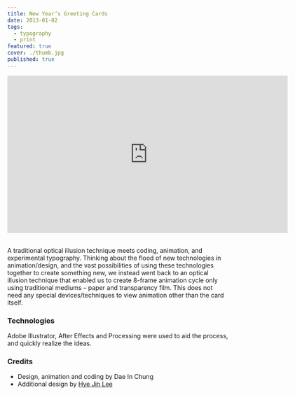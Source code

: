 ```yaml
---
title: New Year’s Greeting Cards
date: 2013-01-02
tags:
  - typography
  - print
featured: true
cover: ./thumb.jpg
published: true
---
```



<iframe
  title="vimeo-player"
  src="https://player.vimeo.com/video/57336062"
  width="640"
  height="360"
  frameborder="0"
  allowfullscreen
></iframe>

<Image alt="" src={img3} />
<Image alt="" src={img4} />
<Image alt="" src={img5} />
<Image alt="" src={img2} />
<Image alt="" src={img1} />

A traditional optical illusion technique meets coding, animation, and experimental typography.
Thinking about the flood of new technologies in animation/design, and the vast possibilities of using these technologies together to create something new, we instead went back to an optical illusion technique that enabled us to create 8-frame animation cycle only using traditional mediums – paper and transparency film. This does not need any special devices/techniques to view animation other than the card itself.

### Technologies

Adobe Illustrator, After Effects and Processing were used to aid the process, and quickly realize the ideas.

### Credits

- Design, animation and coding by Dae In Chung
- Additional design by [Hye Jin Lee](http://sayhye.net)
